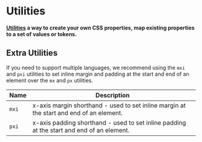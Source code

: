 
# Utilities

**[Utilities](https://panda-css.com/docs/customization/utilities) a way to create your own CSS properties, map existing properties to a set of values or tokens.**

<NoteAdmonition description="This page assumes you are familiar with Panda CSS utilities. If not, we recommend you first learn about them before moving forward." />

## Extra Utilities

If you need to support multiple languages, we recommend using the `mxi` and `pxi` utilities to set inline margin and padding at the start and end of an element over the `mx` and `px` utilities.


| Name                | Description                  |
| ------------------  | ------------------------- |
| `mxi`               | x-axis margin shorthand - used to set inline margin at the start and end of an element. |
| `pxi`          | x-axis padding shorthand - used to set inline padding at the start and end of an element. |